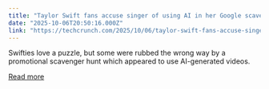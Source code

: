 ```yaml
---
title: "Taylor Swift fans accuse singer of using AI in her Google scavenger hunt videos"
date: "2025-10-06T20:50:16.000Z"
link: "https://techcrunch.com/2025/10/06/taylor-swift-fans-accuse-singer-of-using-ai-in-her-google-scavenger-hunt-videos/"
---
```


Swifties love a puzzle, but some were rubbed the wrong way by a promotional scavenger hunt which appeared to use AI-generated videos.

[Read more](https://techcrunch.com/2025/10/06/taylor-swift-fans-accuse-singer-of-using-ai-in-her-google-scavenger-hunt-videos/)
